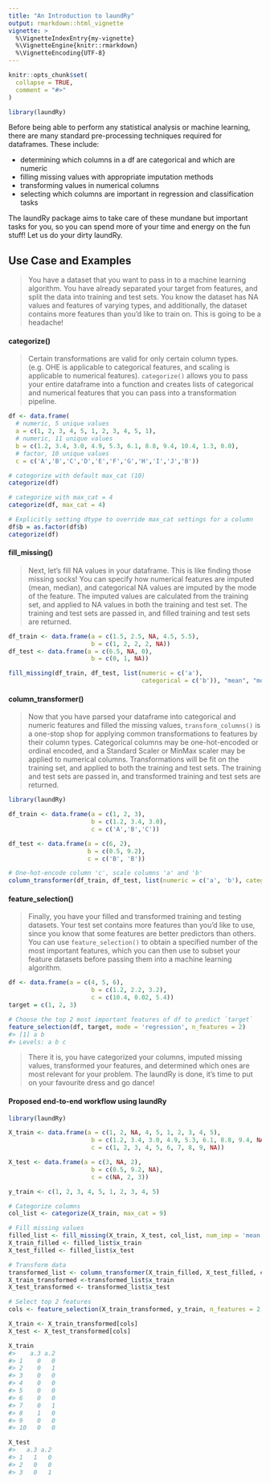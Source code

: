 ```yaml
---
title: "An Introduction to laundRy"
output: rmarkdown::html_vignette
vignette: >
  %\VignetteIndexEntry{my-vignette}
  %\VignetteEngine{knitr::rmarkdown}
  %\VignetteEncoding{UTF-8}
---
```


```r
knitr::opts_chunk$set(
  collapse = TRUE,
  comment = "#>"
)
```

```r
library(laundRy)
```

Before being able to perform any statistical analysis or machine learning, there are many standard pre-processing techniques required for dataframes. These include:

* determining which columns in a df are categorical and which are numeric
* filling missing values with appropriate imputation methods
* transforming values in numerical columns 
* selecting which columns are important in regression and classification tasks

The laundRy package aims to take care of these mundane but important tasks for you, so you can spend more of your time and energy on the fun stuff! Let us do your dirty laundRy.

## Use Case and Examples

>You have a dataset that you want to pass in to a machine learning algorithm. You have already separated your target from features, and split the data into training and test sets. You know the dataset has NA values and features of varying types, and additionally, the dataset contains more features than you'd like to train on. This is going to be a headache!

#### categorize()

>Certain transformations are valid for only certain column types. (e.g. OHE is applicable to categorical features, and scaling is applicable to numerical features). `categorize()` allows you to pass your entire dataframe into a function and creates lists of categorical and numerical features that you can pass into a transformation pipeline. 

```r
df <- data.frame(
  # numeric, 5 unique values
  a = c(1, 2, 3, 4, 5, 1, 2, 3, 4, 5, 1), 
  # numeric, 11 unique values
  b = c(1.2, 3.4, 3.0, 4.9, 5.3, 6.1, 8.8, 9.4, 10.4, 1.3, 0.0),
  # factor, 10 unique values
  c = c('A','B','C','D','E','F','G','H','I','J','B')) 

# categorize with default max_cat (10)
categorize(df)
```

```r
# categorize with max_cat = 4
categorize(df, max_cat = 4)
```

```r
# Explicitly setting dtype to override max_cat settings for a column
df$b = as.factor(df$b)
categorize(df)
```

#### fill_missing()

> Next, let's fill NA values in your dataframe. This is like finding those missing socks! You can specify how numerical features are imputed (mean, median), and categorical NA values are imputed by the mode of the feature. The imputed values are calculated from the training set, and applied to NA values in both the training and test set. The training and test sets are passed in, and filled training and test sets are returned.


```r

df_train <- data.frame(a = c(1.5, 2.5, NA, 4.5, 5.5),
                       b = c(1, 2, 2, 2, NA))
df_test <- data.frame(a = c(6.5, NA, 0),
                       b = c(0, 1, NA))

fill_missing(df_train, df_test, list(numeric = c('a'), 
                                     categorical = c('b')), "mean", "mode" )
```


#### column_transformer()

> Now that you have parsed your dataframe into categorical and numeric features and filled the missing values, `transform_columns()` is a one-stop shop for applying common transformations to features by their column types. Categorical columns may be one-hot-encoded or ordinal encoded, and a Standard Scaler or MinMax scaler may be applied to numerical columns. Transformations will be fit on the training set, and applied to both the training and test sets. The training and test sets are passed in, and transformed training and test sets are returned.

```r
library(laundRy)

df_train <- data.frame(a = c(1, 2, 3),
                       b = c(1.2, 3.4, 3.0),
                       c = c('A','B','C'))

df_test <- data.frame(a = c(6, 2),
                      b = c(0.5, 9.2),
                      c = c('B', 'B'))

# One-hot-encode column 'c', scale columns 'a' and 'b'
column_transformer(df_train, df_test, list(numeric = c('a', 'b'), categorical = c('c')))

```


#### feature_selection()

>Finally, you have your filled and transformed training and testing datasets. Your test set contains more features than you'd like to use, since you know that some features are better predictors than others. You can use `feature_selection()` to obtain a specified number of the most important features, which you can then use to subset your feature datasets before passing them into a machine learning algorithm.

```r
df <- data.frame(a = c(4, 5, 6),
                       b = c(1.2, 2.2, 3.2),
                       c = c(10.4, 0.02, 5.4))
target = c(1, 2, 3)

# Choose the top 2 most important features of df to predict `target`
feature_selection(df, target, mode = 'regression', n_features = 2)
#> [1] a b
#> Levels: a b c
```

> There it is, you have categorized your columns, imputed missing values, transformed your features, and determined which ones are most relevant for your problem. The laundRy is done, it's time to put on your favourite dress and go dance!

#### Proposed end-to-end workflow using laundRy

```r
library(laundRy)

X_train <- data.frame(a = c(1, 2, NA, 4, 5, 1, 2, 3, 4, 5),
                       b = c(1.2, 3.4, 3.0, 4.9, 5.3, 6.1, 8.8, 9.4, NA, 1.4),
                       c = c(1, 2, 3, 4, 5, 6, 7, 8, 9, NA))

X_test <- data.frame(a = c(3, NA, 2),
                       b = c(0.5, 9.2, NA),
                       c = c(NA, 2, 3))

y_train <- c(1, 2, 3, 4, 5, 1, 2, 3, 4, 5)

# Categorize columns
col_list <- categorize(X_train, max_cat = 9)

# Fill missing values
filled_list <- fill_missing(X_train, X_test, col_list, num_imp = 'mean', cat_imp = 'mode')
X_train_filled <- filled_list$x_train
X_test_filled <- filled_list$x_test

# Transform data
transformed_list <- column_transformer(X_train_filled, X_test_filled, col_list)
X_train_transformed <-transformed_list$x_train
X_test_transformed <- transformed_list$x_test

# Select top 2 features
cols <- feature_selection(X_train_transformed, y_train, n_features = 2, mode = 'regression')

X_train <- X_train_transformed[cols]
X_test <- X_test_transformed[cols]

X_train
#>    a.3 a.2
#> 1    0   0
#> 2    0   1
#> 3    0   0
#> 4    0   0
#> 5    0   0
#> 6    0   0
#> 7    0   1
#> 8    1   0
#> 9    0   0
#> 10   0   0

X_test
#>   a.3 a.2
#> 1   1   0
#> 2   0   0
#> 3   0   1
```
